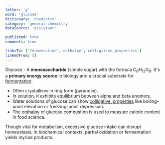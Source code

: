 ```yaml
---
letter: 'g'
word: 'glucose'
dictionary: 'chemistry'
category: 'general-chemistry'
dataSource: 'assistant'

published: true
comments: true

linksTo: ['fermentation','enthalpy','colligative_properties']
linkedFrom: []
---
```


<a id="glucose">Glucose</a> - A **monosaccharide** (simple sugar) with the formula C<sub>6</sub>H<sub>12</sub>O<sub>6</sub>. It's a **primary energy source** in biology and a crucial substrate for [fermentation](#fermentation).

- Often crystallises in ring form (pyranose).
- In solution, it exhibits equilibrium between alpha and beta anomers.
- Water solutions of glucose can show [colligative_properties](#colligative_properties) like boiling-point elevation or freezing-point depression.
- The [enthalpy](#enthalpy) of glucose combustion is used to measure caloric content in food science.

<Alert type='note'>
Though vital for metabolism, excessive glucose intake can disrupt homeostasis. In biochemical contexts, partial oxidation or fermentation yields myriad products.
</Alert>

